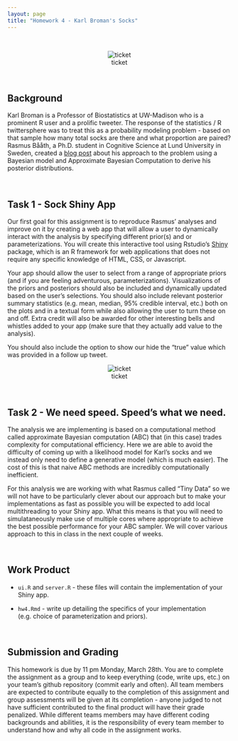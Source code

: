 ```yaml
---
layout: page
title: "Homework 4 - Karl Broman's Socks"
---
```


<br/>
<div style="text-align:center">
![ticket](imgs/karl_tweet.jpg)
</div>
<br/>

## Background

Karl Broman is a Professor of Biostatistics at UW-Madison who is a prominent R user and a prolific tweeter. The response of the statistics / R twittersphere was to treat this as a probability modeling problem - based on that sample how many total socks are there and what proportion are paired? Rasmus Bååth, a Ph.D. student in Cognitive Science at Lund University in Sweden, created a [blog post](http://www.sumsar.net/blog/2014/10/tiny-data-and-the-socks-of-karl-broman/) about his approach to the problem using a Bayesian model and Approximate Bayesian Computation to derive his posterior distributions.

<br/>

## Task 1 - Sock Shiny App

Our first goal for this assignment is to reproduce Rasmus' analyses and improve on it by creating a web app that will allow a user to dynamically interact with the analysis by specifying different prior(s) and or parameterizations. You will create this interactive tool using Rstudio's [Shiny](http://shiny.rstudio.com/) package, which is an R framework for web applications that does not require any specific knowledge of HTML, CSS, or Javascript.

Your app should allow the user to select from a range of appropriate priors (and if you are feeling adventurous, parameterizations). Visualizations of the priors and posteriors should also be included and dynamically updated based on the user's selections. You should also include relevant posterior summary statistics (e.g. mean, median, 95\% credible interval, etc.) both on the plots and in a textual form while also allowing the user to turn these on and off. Extra credit will also be awarded for other interesting bells and whistles added to your app (make sure that they actually add value to the analysis).

You should also include the option to show our hide the "true" value which was provided in a follow up tweet.

<div style="text-align:center">
![ticket](imgs/karl_tweet_ans.png)
</div>

<br/>

## Task 2 - We need speed. Speed's what we need. 

The analysis we are implementing is based on a computational method called approximate Bayesian computation (ABC) that (in this case) trades complexity for computational efficiency. Here we are able to avoid the difficulty of coming up with a likelihood model for Karl's socks and we instead only need to define a generative model (which is much easier). The cost of this is that naive ABC methods are incredibly computationally inefficient. 

For this analysis we are working with what Rasmus called "Tiny Data" so we will not have to be particularly clever about our approach but to make your implementations as fast as possible you will be expected to add local multithreading to your Shiny app. What this means is that you will need to simulataneously make use of multiple cores where appropriate to achieve the best possible performance for your ABC sampler. We will cover various approach to this in class in the next couple of weeks.

<br/>

## Work Product

* `ui.R` and `server.R` - these files will contain the implementation of your Shiny app.

* `hw4.Rmd` - write up detailing the specifics of your implementation (e.g. choice of parameterization and priors).

<br/>

## Submission and Grading

This homework is due by 11 pm Monday, March 28th. You are to complete the assignment as a group and to keep everything (code, write ups, etc.) on your team's github repository (commit early and often). All team members are expected to contribute equally to the completion of this assignment and group assessments will be given at its completion - anyone judged to not have sufficient contributed to the final product will have their grade penalized. While different teams members may have different coding backgrounds and abilities, it is the responsibility of every team member to understand how and why all code in the assignment works.

<br/>
